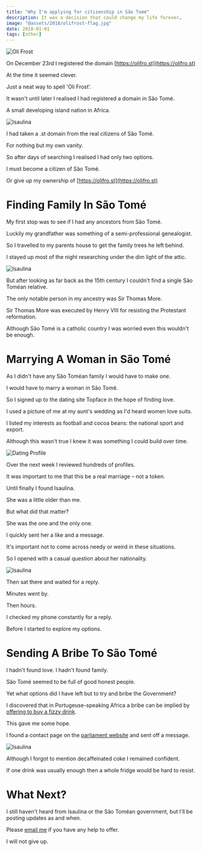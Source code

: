 ```yaml
---
title: "Why I'm applying for citizenship in São Tomé"
description: It was a decision that could change my life forever…
image: "@assets/2018/olifrost-flag.jpg"
date: 2018-01-01
tags: [other]
---
```


![Oli Frost](@assets/2018/olifrost-flag.jpg)

On December 23rd I registered the domain [https://olifro.st](https://olifro.st)

At the time it seemed clever.

Just a neat way to spell 'Oli Frost'.

It wasn't until later I realised I had registered a domain in São Tomé.

A small developing island nation in Africa.

![Isaulina](@assets/2018/saotome-1.jpg)

I had taken a .st domain from the real citizens of São Tomé.

For nothing but my own vanity.

So after days of searching I realised I had only two options.

I must become a citizen of São Tomé.

Or give up my ownership of [https://olifro.st](https://olifro.st)


# Finding Family In São Tomé

My first stop was to see if I had any ancestors from São Tomé.

Luckily my grandfather was something of a semi-professional genealogist.

So I travelled to my parents house to get the family trees he left behind.

I stayed up most of the night researching under the dim light of the attic.

![Isaulina](@assets/2018/Familytree.jpg)

But after looking as far back as the 15th century I couldn't find a single São Toméan relative.

The only notable person in my ancestry was Sir Thomas More.

Sir Thomas More was executed by Henry VIII for resisting the Protestant reformation.

Although São Tomé is a catholic country I was worried even this wouldn't be enough.

# Marrying A Woman in São Tomé

As I didn't have any São Toméan family I would have to make one.

I would have to marry a woman in São Tomé.

So I signed up to the dating site Topface in the hope of finding love.

I used a picture of me at my aunt's wedding as I'd heard women love suits.

I listed my interests as football and cocoa beans: the national sport and export.

Although this wasn't true I knew it was something I could build over time.

![Dating Profile](@assets/2018/saotome-2.jpg)

Over the next week I reviewed hundreds of profiles.

It was important to me that this be a real marriage – not a token.

Until finally I found Isaulina.

She was a little older than me.

But what did that matter?

She was the one and the only one.

I quickly sent her a like and a message.

It's important not to come across needy or weird in these situations.

So I opened with a casual question about her nationality.

![Isaulina](@assets/2018/saotome-3.jpg)

Then sat there and waited for a reply.

Minutes went by.

Then hours.

I checked my phone constantly for a reply.

Before I started to explore my options.

# Sending A Bribe To São Tomé

I hadn't found love. I hadn't found family.

São Tomé seemed to be full of good honest people.

Yet what options did I have left but to try and bribe the Government?

I discovered that in Portugeuse-speaking Africa a bribe can be implied by [offering to buy a fizzy drink](https://www.economist.com/node/8401139).

This gave me some hope.

I found a contact page on the [parliament website](https://www.parlamento.st) and sent off a message.

![Isaulina](@assets/2018/saotome-4.jpg)

Although I forgot to mention decaffeinated coke I remained confident.

If one drink was usually enough then a whole fridge would be hard to resist.

# What Next?

I still haven't heard from Isaulina or the São Toméan government, but I'll be posting updates as and when.

Please [email me](mailto:mail@olifro.st) if you have any help to offer.

I will not give up.
